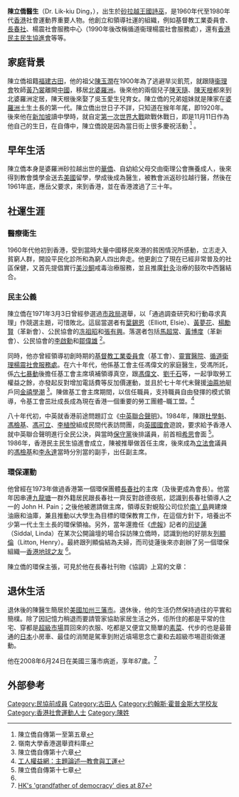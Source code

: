 {{Infobox classical
| 中文名 = 陳立僑
| 画像 = 
| 附注 =
| 出生日期 = 1920年
| 出生地 = [[砂拉越王國|砂拉越王國]][[詩巫|詩巫]]
| 逝世日期 = 2008年6月24日（88歲）
| 逝世地 =[[美國|美國]][[加州|加州]][[三藩市|三藩市]]
}}
'''陳立僑醫生'''（Dr. Lik-kiu Ding，{{bd|1920年||2008年|6月24日}}），出生於[[砂拉越王國|砂拉越王國]][[詩巫|詩巫]]，是1960年代至1980年代[[香港|香港]]社會運動界重要人物。他創立和領導社運的組織，例如基督教工業委員會、[[長春社|長春社]]、楊震社會服務中心（1990年後改稱循道衞理楊震社會服務處），還有[[香港民主民生協進會|香港民主民生協進會]]等等。

== 家庭背景 ==
陳立僑祖籍[[福建|福建]][[古田|古田]]，他的祖父[[陳玉潤|陳玉潤]]在1900年為了逃避旱災飢荒，就跟隨[[衞理會|衞理會]]牧師[[黃乃裳|黃乃裳]]離開[[中國|中國]]，移居[[北婆羅洲|北婆羅洲]]。後來他的兩個兒子[[陳天隨|陳天隨]]、[[陳天根|陳天根]]都來到北婆羅洲定居，陳天根後來娶了吳玉愛生兒育女。陳立僑的兄弟姐妹就是陳家在[[婆羅洲|婆羅洲]]土生土長的第一代。陳立僑出世日子不詳，只知道在猴年年尾，即1920年。後來他在[[新加坡|新加坡]]讀中學時，就自定[[第一次世界大戰|第一次世界大戰]]歐戰休戰日，即是11月11日作為他自己的生日，在自傳中，陳立僑說是因為當日街上很多慶祝活動 <ref>陳立僑自傳第一至第五章</ref> 。

== 早年生活 ==
陳立僑本身是婆羅洲砂拉越出世的[[華僑|華僑]]、自幼給父母交由衛理公會撫養成人，後來得到教會獎學金送去[[美國|美國]]留學，學成後成為醫生，被教會派返砂拉越行醫，然後在1961年底，應岳父要求，來到香港，並在香港渡過了三十年。

== 社運生涯 ==
=== 醫療衛生 ===
1960年代他初到香港，受到當時大量中國移民來港的貧困情況所感動，立志走入貧窮人群，開設平民化診所和為窮人四出奔走。他更創立了現在已經非常普及的社區保健，又首先提倡實行[[美沙酮|美沙酮]]戒毒治療服務，並且推廣[[針灸|針灸]]治療的鼓吹中西醫結合。

=== 民主公義 ===
陳立僑在1971年3月3日曾經參選過[[市政局|市政局]]選舉，以「通過調查研究和行動尋求真理」作競選主題，可惜敗北。這屆當選者有[[葉錫恩|葉錫恩]]（Elliott, Elsie）、[[黃夢花|黃夢花]]、[[楊勵賢|楊勵賢]]（革新會）、公民協會的[[冼祖昭|冼祖昭]]和[[張有興|張有興]]。落選者包括[[馬超常|馬超常]]、[[黃博度|黃博度]]（革新會）、公民協會的[[李啟勳|李啟勳]]和[[鄒偉雄|鄒偉雄]] <ref>嶺南大學香港選舉資料庫</ref>。

同時，他亦曾經領導初創時期的[[基督教工業委員會|基督教工業委員會]]（基工會）、[[靈實醫院|靈實醫院]]、[[循道衛理楊震社會服務處|循道衛理楊震社會服務處]]。在六十年代，他係基工會主任馮偉文的家庭醫生，受馮所託，係[[六七暴動|六七暴動]]後擔任基工會主席填補領導真空，跟[[馮偉文|馮偉文]]、[[劉千石|劉千石]]等，一起爭取勞工權益之餘，亦發起反對增加電話費等反加價運動，並且於七十年代末聲援[[油蔴地|油蔴地]]艇戶同[[金禧學潮|金禧學潮]] <ref>陳立僑自傳第十六章</ref>。陳做基工會主席期間，以信任職員，支持職員自由發揮的模式領導，令基工會茁壯成長成為現在香港一個重要的勞工團體–職工盟。<ref>[http://898.typepad.com/cic/cat2966180/index.html 工人權益網：主題論述—教會與工運]</ref>

八十年代初，中英就香港前途問題訂立《[[中英聯合聲明|中英聯合聲明]]》。1984年，陳跟[[杜學魁|杜學魁]]、[[馮檢基|馮檢基]]、[[馮可立|馮可立]]、[[李植悅|李植悅]]組成民間代表訪問團，向[[英國國會|英國國會]]遊說，要求給予香港人就中英聯合聲明進行全民公決，與當時[[保守黨_(英國)|保守黨]]後排議員，前首相[[希思|希思]]會面 <ref name="陳立僑自傳第十七章">陳立僑自傳第十七章</ref>。1986年，香港民主民生協進會成立，陳被推舉做首任主席，後來成為[[香港特別行政區立法會|立法會]]議員的[[馮檢基|馮檢基]]和[[李永達|李永達]]當時分別當的副手，出任副主席。

=== 環保運動 ===
他曾經在1973年做過香港第一個環保團體[[長春社|長春社]]的主席（及後更成為會長）。他當年因串連[[九龍塘|九龍塘]]一群外籍居民跟長春社一齊反對啟德夜航，認識到長春社領導人之一的 John H. Pain；之後他被邀請做主席，領導反對蜆殼公司位於[[南丫島|南丫島]]興建煉油廠和油庫，兼且推動以大學生為目標的環保教育工作，在這個方針下，培養出不少第一代土生土長的環保領袖。另外，當年還擔任《[[虎報|虎報]]》記者的[[司徒蓮|司徒蓮]]（Siddal, Linda）在某次公開論壇的場合採訪陳立僑時，認識到他的好朋友[[列顯倫|列顯倫]]（Litton, Henry）。最終跟列顯倫結為夫婦，而司徒蓮後來亦創辦了另一個環保組織—[[香港地球之友|香港地球之友]] <ref name="陳立僑自傳第十七章"/>。

陳立僑的環保主張，可見於他在長春社刊物《協調》上寫的文章：

{{quote|
「青䓤的山嶺，翠綠的原野，清徹的溪流，新鮮的空氣，這是自然的韻律。<br />
<br />
這種韻律，能使我們生活和諧。<br />
<br />
但隨著急劇轉變的工業化，這種和諧，已遭破壞無遺。<br />
<br />
這是全球工業化國家的難題，本港亦不例外。今日，我們所居住的附近環境，正遭遇空前的染污所破壞，我們新界明澈的溪瀾堆滿了垃圾，我們的港海日漸污染，我們的海產包含毒質，我們的海灘難以游泳。我們不單有充滿廢氣的空氣，更有刺人欲聾的嘈音。<br />
<br />
我們生存的和諧韻律，已給工業的發展，打上了一個無限長的休止符。<br />
<br />
倘若情勢繼續發展，我們的下一代，將難以有健康的休憩之所。<br />
<br />
為此，香港保護自然景物協會 <ref>長春社在廿世紀七十年代別稱</ref><ref>景物，解作風景或風貌。《洛陽名園記》有云:「獨富鄭公園最為近闢，而景物最勝。」</ref>，乃於三年前創立，目的是盡可能，保護自然的和諧。軔創之始，主其事者多非本地人仕，港人對環染污此一大問題，顯未曾給予適當之注意。<br />
<br />
香港為一華人城市，居住環境境之好壞，息息相關。對自然景物之保護，責無旁貸。<br />
<br />
為了下一代的生存，我們有責任防止空氣，食水，食物和景物的染污。<br />
<br />
這份刊物的創辦，除了使港對能己的責任有所了解外，亦希望通過了解的途徑，而促致行動。」<ref>《協調》第一卷第一期，一九七三年三月，香港保護自然景物協會、青年環境行動組季刊</ref>
}}

== 退休生活 ==
退休後的陳醫生簡居於[[美國|美國]][[加州|加州]][[三藩市|三藩市]]。退休後，他的生活仍然保持過往的平實和簡樸。除了因記憶力稍退而要請管家協助家居生活之外，佢所住的都是平常的住宅、穿都是[[超級市場|超級市場]]買回來的衣服、吃都是又便宜又簡單的[[素菜|素菜]]、代步的也是最普通的[[日本|日本]]小房車、最佳的消閒是駕車到附近墳場思念亡妻和去超級市埸逛街做運動。

他在2008年6月24日在美國三藩市病逝，享年87歲。<ref>[http://www.scmp.com/portal/site/SCMP/menuitem.2c913216495213d5df646910cba0a0a0/?vgnextoid=737c954b600ca110VgnVCM100000360a0a0aRCRD&vgnextfmt=teaser&ss=Hong+Kong&s=News HK's 'grandfather of democracy' dies at 87]{{Dead link|date=2019年5月 |bot=InternetArchiveBot |fix-attempted=yes }}</ref>
==外部參考==
{{reflist}}

{{DEFAULTSORT: Ding Lik-kiu}}
[[Category:民協前成員|Category:民協前成員]]
[[Category:古田人|Category:古田人]]
[[Category:约翰斯·霍普金斯大学校友|Category:约翰斯·霍普金斯大学校友]]
[[Category:香港社會運動人士|Category:香港社會運動人士]]
[[Category:陳姓|Category:陳姓]]